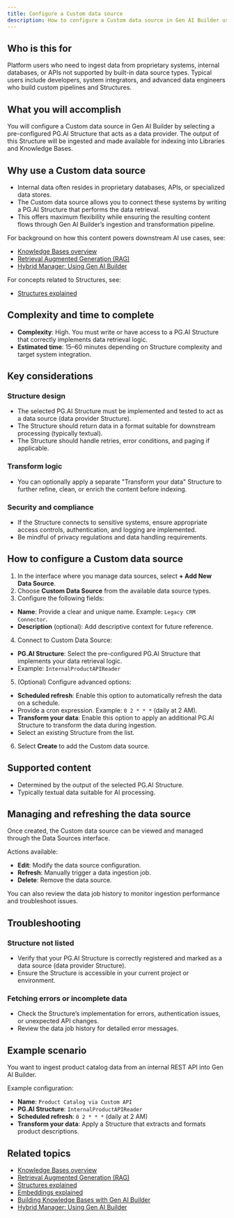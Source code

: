 ```yaml
---
title: Configure a Custom data source
description: How to configure a Custom data source in Gen AI Builder using a PG.AI Structure to ingest data from proprietary systems.
---
```


## Who is this for

Platform users who need to ingest data from proprietary systems, internal databases, or APIs not supported by built-in data source types.
Typical users include developers, system integrators, and advanced data engineers who build custom pipelines and Structures.

## What you will accomplish

You will configure a Custom data source in Gen AI Builder by selecting a pre-configured PG.AI Structure that acts as a data provider. The output of this Structure will be ingested and made available for indexing into Libraries and Knowledge Bases.

## Why use a Custom data source

- Internal data often resides in proprietary databases, APIs, or specialized data stores.
- The Custom data source allows you to connect these systems by writing a PG.AI Structure that performs the data retrieval.
- This offers maximum flexibility while ensuring the resulting content flows through Gen AI Builder’s ingestion and transformation pipeline.

For background on how this content powers downstream AI use cases, see:

- [Knowledge Bases overview](../../../pipeline/knowledge_base)
- [Retrieval Augmented Generation (RAG)](/edb-postgres-ai/ai-factory/learn/explained/rag)
- [Hybrid Manager: Using Gen AI Builder](../../../../../hybrid-manager/ai-factory/gen-ai/builder)

For concepts related to Structures, see:

- [Structures explained](/edb-postgres-ai/ai-factory/learn/explained/structures)

## Complexity and time to complete

- **Complexity**: High. You must write or have access to a PG.AI Structure that correctly implements data retrieval logic.
- **Estimated time**: 15–60 minutes depending on Structure complexity and target system integration.

## Key considerations

### Structure design

- The selected PG.AI Structure must be implemented and tested to act as a data source (data provider Structure).
- The Structure should return data in a format suitable for downstream processing (typically textual).
- The Structure should handle retries, error conditions, and paging if applicable.

### Transform logic

- You can optionally apply a separate "Transform your data" Structure to further refine, clean, or enrich the content before indexing.

### Security and compliance

- If the Structure connects to sensitive systems, ensure appropriate access controls, authentication, and logging are implemented.
- Be mindful of privacy regulations and data handling requirements.

## How to configure a Custom data source

1. In the interface where you manage data sources, select **+ Add New Data Source**.
2. Choose **Custom Data Source** from the available data source types.
3. Configure the following fields:

- **Name**: Provide a clear and unique name. Example: `Legacy CRM Connector`.
- **Description** (optional): Add descriptive context for future reference.

4. Connect to Custom Data Source:

- **PG.AI Structure**: Select the pre-configured PG.AI Structure that implements your data retrieval logic.
- Example: `InternalProductAPIReader`

5. (Optional) Configure advanced options:

- **Scheduled refresh**: Enable this option to automatically refresh the data on a schedule.
- Provide a cron expression. Example: `0 2 * * *` (daily at 2 AM).
- **Transform your data**: Enable this option to apply an additional PG.AI Structure to transform the data during ingestion.
- Select an existing Structure from the list.

6. Select **Create** to add the Custom data source.

## Supported content

- Determined by the output of the selected PG.AI Structure.
- Typically textual data suitable for AI processing.

## Managing and refreshing the data source

Once created, the Custom data source can be viewed and managed through the Data Sources interface.

Actions available:

- **Edit**: Modify the data source configuration.
- **Refresh**: Manually trigger a data ingestion job.
- **Delete**: Remove the data source.

You can also review the data job history to monitor ingestion performance and troubleshoot issues.

## Troubleshooting

### Structure not listed

- Verify that your PG.AI Structure is correctly registered and marked as a data source (data provider Structure).
- Ensure the Structure is accessible in your current project or environment.

### Fetching errors or incomplete data

- Check the Structure’s implementation for errors, authentication issues, or unexpected API changes.
- Review the data job history for detailed error messages.

## Example scenario

You want to ingest product catalog data from an internal REST API into Gen AI Builder.

Example configuration:

- **Name**: `Product Catalog via Custom API`
- **PG.AI Structure**: `InternalProductAPIReader`
- **Scheduled refresh**: `0 2 * * *` (daily at 2 AM)
- **Transform your data**: Apply a Structure that extracts and formats product descriptions.

## Related topics

- [Knowledge Bases overview](../../../pipeline/knowledge_base)
- [Retrieval Augmented Generation (RAG)](/edb-postgres-ai/ai-factory/learn/explained/rag)
- [Structures explained](/edb-postgres-ai/ai-factory/learn/explained/structures)
- [Embeddings explained](/edb-postgres-ai/ai-factory/learn/explained/embeddings)
- [Building Knowledge Bases with Gen AI Builder](/edb-postgres-ai/ai-factory/learn/how-togen-ai/knowledge-base-setup) <!-- Placeholder link -->
- [Hybrid Manager: Using Gen AI Builder](../../../../../hybrid-manager/ai-factory/gen-ai/builder)
